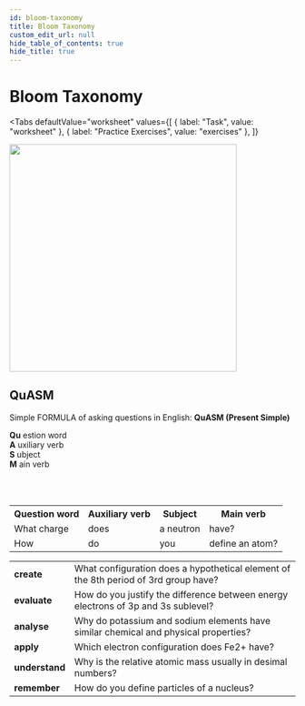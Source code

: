 ```yaml
---
id: bloom-taxonomy
title: Bloom Taxonomy
custom_edit_url: null
hide_table_of_contents: true
hide_title: true
---
```



# Bloom Taxonomy

<Tabs
  defaultValue="worksheet"
  values={[
    { label: "Task", value: "worksheet" },
    { label: "Practice Exercises", value: "exercises" },
  ]}
>

<TabItem value="worksheet">

<img src={bloom} width="400"/>

## QuASM
 
Simple FORMULA of asking questions in English: <strong class="QUASM">QuASM (Present Simple)</strong> <br />

<strong class="QUASM">Qu</strong> estion word <br />
<strong class="QUASM">A</strong> uxiliary verb <br />
<strong class="QUASM">S</strong> ubject <br />
<strong class="QUASM">M</strong> ain verb

<br /><br />

<table>
  <tr>
    <th>
      <strong class="QUASM">Qu</strong>estion word
    </th>
    <th>
      <strong class="QUASM">A</strong>uxiliary verb
    </th>
    <th>
      <strong class="QUASM">S</strong>ubject
    </th>
    <th>
      <strong class="QUASM">M</strong>ain verb
    </th>
  </tr>
  <tr>
    <td>What charge</td>
    <td>does</td>
    <td>a neutron</td>
    <td>have?</td>
  </tr>
  <tr>
    <td>How </td>
    <td>do</td>
    <td>you</td>
    <td>define an atom?</td>
  </tr>
</table>

<table>
  <tr>
    <td>
      <strong>create</strong>
    </td>
    <td>
      What configuration does a hypothetical element of the 8th period of 3rd
      group have?
    </td>
  </tr>
  <tr>
    <td>
      <strong>evaluate</strong>
    </td>
    <td>
      How do you justify the difference between energy electrons of 3p and 3s
      sublevel?
    </td>
  </tr>
  <tr>
    <td>
      <strong>analyse</strong>
    </td>
    <td>
      Why do potassium and sodium elements have similar chemical and physical
      properties?
    </td>
  </tr>
  <tr>
    <td>
      <strong>apply</strong>
    </td>
    <td>Which electron configuration does Fe2+ have?</td>
  </tr>
  <tr>
    <td>
      <strong>understand</strong>
    </td>
    <td>Why is the relative atomic mass usually in desimal numbers?</td>
  </tr>
  <tr>
    <td>
      <strong>remember</strong>
    </td>
    <td>How do you define particles of a nucleus?</td>
  </tr>
</table>


</TabItem>

<TabItem value="exercises">
  <Frame src="https://learningapps.org/watch?v=pkts2adtn21" height="480px" />
</TabItem>

</Tabs>

<Theme atomicStructure />

